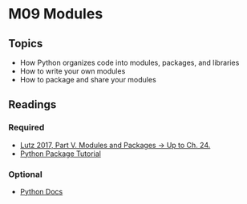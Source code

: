 # M09 Modules

## Topics
- How Python organizes code into modules, packages, and libraries
- How to write your own modules
- How to package and share your modules 

## Readings

### Required

* [Lutz 2017, Part V. Modules and Packages &rarr; Up to Ch. 24.](https://learning.oreilly.com/library/view/learning-python-5th/9781449355722/part05.html)
* [Python Package Tutorial](https://python-packaging.readthedocs.io/en/latest/minimal.html)

### Optional 

* [Python Docs](https://packaging.python.org/en/latest/tutorials/packaging-projects/)